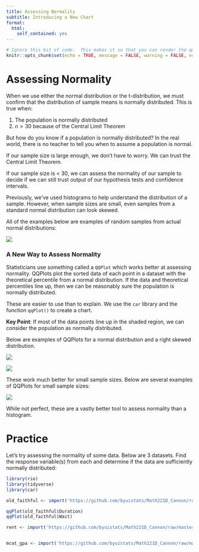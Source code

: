 ```yaml
---
title: Assessing Normality
subtitle: Introducing a New Chart
format:
  html:
    self_contained: yes
---
```

```r
# Ignore this bit of code.  This makes it so that you can render the qmd file even when there are errors in your code.
knitr::opts_chunk$set(echo = TRUE, message = FALSE, warning = FALSE, error = TRUE)
```

# Assessing Normality

When we use either the normal distribution or the t-distribution, we must confirm that the distribution of sample means is normally distributed.  This is true when:

  1. The population is normally distributed
  2. $n > 30$ because of the Central Limit Theorem
  
But how do you know if a population is normally distributed?  In the real world, there is no teacher to tell you when to assume a population is normal.  

If our sample size is large enough, we don't have to worry.  We can trust the Central Limit Theorem.

If our sample size is < 30, we can assess the normality of our sample to decide if we can still trust output of our hypothesis tests and confidence intervals.  

Previously, we've used histograms to help understand the distribution of a sample.  However, when sample sizes are small, even samples from a standard normal distribution can look skewed.

All of the examples below are examples of random samples from actual normal distributions:

![](https://github.com/byuistats/Math221D_Cannon/raw/master/Images/small_sample_normal.png)

### A New Way to Assess Normality

Statisticians use something called a `QQPlot` which works better at assessing normality.  QQPlots plot the sorted data of each point in a dataset with the theoretical percentile from a normal distribution.  If the data and theoretical percentiles line up, then we can be reasonably sure the population is normally distributed.  

These are easier to use than to explain.  We use the `car` library and the function `qqPlot()` to create a chart.  

__Key Point__:  If most of the data points line up in the shaded region, we can consider the population as normally distributed.  


Below are examples of QQPlots for a normal distribution and a right skewed distribution.

![](https://github.com/byuistats/Math221D_Cannon/raw/master/Images/QQPlot_Normal.png)



![](https://github.com/byuistats/Math221D_Cannon/raw/master/Images/QQPlot_Right_Skewed.png)


These work much better for small sample sizes.  Below are several examples of QQPlots for small sample sizes:


![](https://github.com/byuistats/Math221D_Cannon/raw/master/Images/QQPlots_Normal.png)


While not perfect, these are a vastly better tool to assess normality than a histogram.  

# Practice

Let's try assessing the normality of some data.  Below are 3 datasets.  Find the response variable(s) from each and determine if the data are sufficiently normally distributed:


```r

library(rio)
library(tidyverse)
library(car)

old_faithful <- import('https://github.com/byuistats/Math221D_Cannon/raw/master/Data/OldFaithful.xlsx')

qqPlot(old_faithful$Duration)
qqPlot(old_faithful$Wait)

rent <- import('https://github.com/byuistats/Math221D_Cannon/raw/master/Data/Rent.csv')


mcat_gpa <- import('https://github.com/byuistats/Math221D_Cannon/raw/master/Data/mcat_gpa.csv')



```



